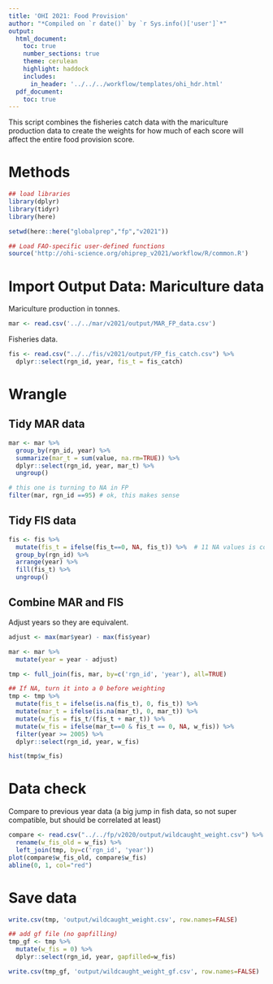 ```yaml
---
title: 'OHI 2021: Food Provision'
author: "*Compiled on `r date()` by `r Sys.info()['user']`*"
output: 
  html_document:
    toc: true
    number_sections: true
    theme: cerulean
    highlight: haddock
    includes: 
      in_header: '../../../workflow/templates/ohi_hdr.html'
  pdf_document:
    toc: true
---
```


This script combines the fisheries catch data with the mariculture production data to create the weights for how much of each score will affect the entire food provision score. 

# Methods

```r

## load libraries
library(dplyr)
library(tidyr)
library(here)

setwd(here::here("globalprep","fp","v2021"))

## Load FAO-specific user-defined functions
source('http://ohi-science.org/ohiprep_v2021/workflow/R/common.R')

```


# Import Output Data: Mariculture data

Mariculture production in tonnes.
```r

mar <- read.csv('../../mar/v2021/output/MAR_FP_data.csv')

```

Fisheries data.
```r

fis <- read.csv("../../fis/v2021/output/FP_fis_catch.csv") %>%
  dplyr::select(rgn_id, year, fis_t = fis_catch)

```

# Wrangle 

## Tidy MAR data
```r

mar <- mar %>%
  group_by(rgn_id, year) %>%
  summarize(mar_t = sum(value, na.rm=TRUE)) %>%
  dplyr::select(rgn_id, year, mar_t) %>%
  ungroup()

# this one is turning to NA in FP
filter(mar, rgn_id ==95) # ok, this makes sense

```

## Tidy FIS data

```r

fis <- fis %>%
  mutate(fis_t = ifelse(fis_t==0, NA, fis_t)) %>%  # 11 NA values is correct
  group_by(rgn_id) %>%
  arrange(year) %>%
  fill(fis_t) %>% 
  ungroup()

```

## Combine MAR and FIS

Adjust years so they are equivalent.
```r

adjust <- max(mar$year) - max(fis$year)

mar <- mar %>%
  mutate(year = year - adjust)

tmp <- full_join(fis, mar, by=c('rgn_id', 'year'), all=TRUE)

## If NA, turn it into a 0 before weighting
tmp <- tmp %>%
  mutate(fis_t = ifelse(is.na(fis_t), 0, fis_t)) %>%
  mutate(mar_t = ifelse(is.na(mar_t), 0, mar_t)) %>%
  mutate(w_fis = fis_t/(fis_t + mar_t)) %>%
  mutate(w_fis = ifelse(mar_t==0 & fis_t == 0, NA, w_fis)) %>%
  filter(year >= 2005) %>%
  dplyr::select(rgn_id, year, w_fis) 

hist(tmp$w_fis)

```

# Data check

Compare to previous year data (a big jump in fish data, so not super compatible, but should be correlated at least)
```r

compare <- read.csv("../../fp/v2020/output/wildcaught_weight.csv") %>%
  rename(w_fis_old = w_fis) %>%
  left_join(tmp, by=c('rgn_id', 'year'))
plot(compare$w_fis_old, compare$w_fis)
abline(0, 1, col="red")

```

# Save data

```r

write.csv(tmp, 'output/wildcaught_weight.csv', row.names=FALSE)

## add gf file (no gapfilling)
tmp_gf <- tmp %>%
  mutate(w_fis = 0) %>%
  dplyr::select(rgn_id, year, gapfilled=w_fis)

write.csv(tmp_gf, 'output/wildcaught_weight_gf.csv', row.names=FALSE)

```


